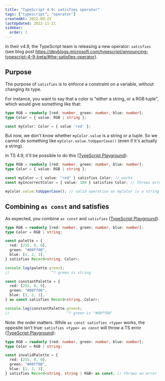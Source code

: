 ```yaml
---
title: "TypeScript 4.9: satisfies operator"
tags: ["typescript", "operator"]
createdAt: 2022-09-25
lastUpdated: 2022-11-21
sidebar:
  order: 1
---
```


In their v4.9, the TypeScript team is releasing a new operator: `satisfies` (see blog post https://devblogs.microsoft.com/typescript/announcing-typescript-4-9-beta/#the-satisfies-operator).

## Purpose

The purpose of `satisfies` is to enforce a constraint on a variable, without changing its type.

For instance, you want to say that a color is "either a string, or a RGB tuple", which would give something like that:

```ts
type RGB = readonly [red: number, green: number, blue: number];
type Color = { value: RGB | string };

const myColor: Color = { value 'red' };
```

But now, we don't know whether `myColor.value` is a string or a tuple. So we cannot do something like `myColor.value.toUpperCase()` (even if it's actually a string).

In TS 4.9, it'll be possible to do this ([TypeScript Playground](https://www.typescriptlang.org/play?ts=4.9.0-dev.20220921#code/C4TwDgpgBASg4gISgXigJwgQwCYHsB2ANiFANobYBcU+ArgLYBGEaANFAOYYT7V1Mt2jQrQh8GzNAF0A3AChQkKAGFchXGhRQA3lABumEWNiIoAHygBnYGgCW+DlAC+8uQGMC1qPRCr1m1F0DI2oAcgpQ5ytMYFtLADNbCEsVNQ0ZKAB6TKgAdw0Aa0t3T2BvEABJfA80DDdgPw0tIMNRagBGAAZOqMsYuMTk1P8M7KhgAAs0XFyUlmm0OTkfRrQAOmDRNeBcAFUwSDRlTEsIAAoASlGc4NtsKFxD-oIoE-LVqDjXqxt7DiA)):

```ts
type RGB = readonly [red: number, green: number, blue: number];
type Color = { value: RGB | string };

const myColor = { value: "red" } satisfies Color; // works
const myIncorrectColor = { value: 100 } satisfies Color; // throws error

myColor.value.toUpperCase(); // valid operation as myColor is a string
```

## Combining `as const` and satisfies

As expected, you combine `as const` and `satisfies` ([TypeScript Playground](https://www.typescriptlang.org/play?ts=4.9.0-dev.20220921#code/C4TwDgpgBASg4gISgXigJwgQwCYHsB2ANiFANobYBcU+ArgLYBGEaANFAOYYT7V1Mt2jQrQh8GzNAF0A3AChQkKAGFchXGhSxEUAD5QAzsDQBLfB3lyAxgSNQwmQhGDBoqAN5yo39BCpkAJgBWIPYABnCpVi8fLggeagAiAGIwsIAzdLTE6J8oYVFqUgBGVgDWAGYouQBfQ0xgEwN0kwgDWAgbNGwAHiNTc3ZVdTQAPksbfAM1CAA6dQ4ACgcnFzm4ngBKeQB6HbyDw7yAPQB+OQvJuyvgTHxgAAVHZ1ctTzyKIuDQqAjf6ryG14UBSaUy2VyPgKYjIpXKVWidUw7Ru9UazVa7RgnQ0vX6Zg4QzUGnGl1sM3muCWNzuj2ea1mQO2cj2RzZ7O8ZzkQA)).

```ts
type RGB = readonly [red: number, green: number, blue: number];
type Color = RGB | string;

const palette = {
  red: [255, 0, 0],
  green: "#00ff00",
  blue: [1, 2, 3],
} satisfies Record<string, Color>;

console.log(palette.green);
//                   ^? green is string

const constantPalette = {
  red: [255, 0, 0],
  green: "#00ff00",
  blue: [1, 2, 3],
} as const satisfies Record<string, Color>;

console.log(constantPalette.green);
//                          ^? green is "#00ff00"
```

Note: the order matters. While `as const satisfies <type>` works, the opposite isn't true: `satisfies <type> as const` will throw a TS error ([TypeScript Playground](https://www.typescriptlang.org/play?ts=4.9.0-dev.20220921#code/C4TwDgpgBASg4gISgXigJwgQwCYHsB2ANiFANobYBcU+ArgLYBGEaANFAOYYT7V1Mt2jQrQh8GzNAF0A3AChQkKAGFchXGhSxEUAD5QAzsDQBLfB3lyAxgSNQzAN0yET2AArOIwYNFQBvOSgg9AgqMgAmAFZI9gAGOKlWQOCuCB5qACIAYljYgDM83Iyk4KhhUWpSAEZWcNYAZkS5AF9DTGATAzyTCANYCBs0bAAeI1NzdjGzDj1tBAA+KEw+m3wjGSgAek2oYAALNFwAdz7MfCgWQ7QgA)):

```ts
type RGB = readonly [red: number, green: number, blue: number];
type Color = RGB | string;

const invalidPalette = {
  red: [255, 0, 0],
  green: "#00ff00",
  blue: [1, 2, 3],
} satisfies Record<string, string | RGB> as const; // throws an error
```
